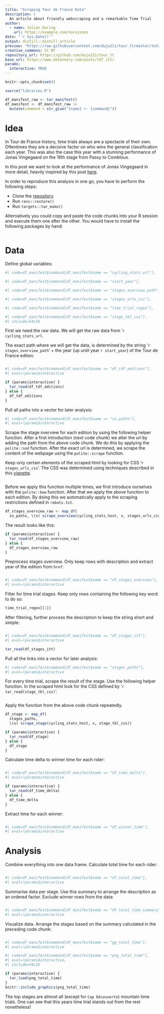 ```yaml
---
title: "Scraping Tour de France Data"
description: |
  An article about friendly webscraping and a remarkable Time Trial
author:
  - name: Julian During
    url: https://example.com/norajones
date: "`r Sys.Date()`"
output: distill::distill_article
preview: "https://raw.githubusercontent.com/duju211/tour_tt/master/total_time.png"
creative_commons: CC BY
repository_url: https://github.com/duju211/tour_tt
base_url: https://www.datannery.com/posts/tdf_itt/
params:
  interactive: TRUE
---
```


```r
knitr::opts_chunk$set()
```

```r
source("libraries.R")

df_manifest_raw <- tar_manifest()
df_manifest <- df_manifest_raw |>
  mutate(command = str_glue("{name} <- {command}"))
```


# Idea

In Tour de France history, time trials always are a spectacle of their own.
Oftentimes they are a decisive factor on who wins the general classification
each year. This was also the case this year with a stunning performance of
Jonas Vingegaard on the 16th stage from Passy to Combloux.

In this post we want to look at the performance of Jonas
Vingegaard in more detail, heavily inspired by this post 
[here](https://www.reddit.com/r/peloton/comments/153ys8r/most_dominant_tt_performances_in_the_tdf_since/?utm_source=share&utm_medium=android_app&utm_name=androidcss&utm_term=3&utm_content=share_button).

In order to reproduce this analysis in one go,
you have to perform the following steps:

* Clone the [repository](https://github.com/duju211/tour_tt)
* Run `renv::restore()`
* Run `targets::tar_make()`

Alternatively you could copy and paste the code chunks into your R session
and execute them one after the other.
You would have to install the following packages by hand:

```r
```

# Data

Define global variables:

```r
#| code=df_manifest$command[df_manifest$name == "cycling_stats_url"],
```

```r
#| code=df_manifest$command[df_manifest$name == "start_year"],
```

```r
#| code=df_manifest$command[df_manifest$name == "stages_overview_path"],
```

```r
#| code=df_manifest$command[df_manifest$name == "stages_urls_css"],
```

```r
#| code=df_manifest$command[df_manifest$name == "time_trial_regex"],
```

```r
#| code=df_manifest$command[df_manifest$name == "stage_tbl_css"],
#| include=FALSE
```

First we need the raw data. We will get the raw data from
'`r cycling_stats_url`.

The exact path where we will get the data, is determined by the string
'`r stages_overview_path`' + the year
(up until year `r start_year`) of the Tour de France edtion:

```r
```

```r
#| code=df_manifest$command[df_manifest$name == "df_tdf_editions"],
#| eval=!params$interactive
```

```r
if (params$interactive) {
  tar_read(df_tdf_editions)
} else {
  df_tdf_editions
}
```

Pull all paths into a vector for later analysis:

```r
#| code=df_manifest$command[df_manifest$name == "so_paths"],
#| eval=!params$interactive
```

Scrape the stage overview for each edition by using the following helper
function.
After a first introduction (next code chunk) we alter the url by adding the
path from the above code chunk.
We do this by applying the `polite::nod` function.
After the exact url is determined, we scrape the content of the webpage using
the `polite::scrape` function.

Keep only certain elements of the scraped html by looking
for CSS '`r stages_urls_css`'. The CSS was determined using
techniques described in this [vignette](`r tar_read(rvest_url)`).

```r
```

Before we apply this function multiple times, we first introduce ourselves with
the `polite::bow` function. After that we apply the above function to each
edition. By doing this we automatically apply to the
scraping restrictions defined in `robots.txt`.

```r
df_stages_overview_raw <- map_df(
  so_paths, \(x) scrape_overview(cycling_stats_host, x, stages_urls_css))
```

The result looks like this:

```r
if (params$interactive) {
  tar_read(df_stages_overview_raw)
} else {
  df_stages_overview_raw
}
```

Preprocess stages overview. Only keep rows with description and extract year
of the edition from `href`:

```r
```

```r
#| code=df_manifest$command[df_manifest$name == "df_stages_overview"],
#| eval=!params$interactive
```

Filter for time trial stages. Keep only rows containing the following key word
to do so:

```r
time_trial_regex[[1]]
```

 After filtering, further process
the description to keep the string short and simple:

```r
```

```r
#| code=df_manifest$command[df_manifest$name == "df_stages_itt"],
#| eval=!params$interactive
```


```r
tar_read(df_stages_itt)
```

Pull all the links into a vector for later analysis:

```r
#| code=df_manifest$command[df_manifest$name == "stages_paths"],
#| eval=!params$interactive
```

For every time trial, scrape the result of the stage. Use the following helper
function. In the scraped html look for the CSS defined by
'`r tar_read(stage_tbl_css)`'.

```r
```

Apply the function from the above code chunk repeatedly.

```r
df_stage <- map_df(
  stages_paths,
  \(x) scrape_stage(cycling_stats_host, x, stage_tbl_css))
```

```r
if (params$interactive) {
  tar_read(df_stage)
} else {
  df_stage
}
```

Calculate time delta to winner time for each rider:

```r
```

```r
#| code=df_manifest$command[df_manifest$name == "df_time_delta"],
#| eval=!params$interactive
```

```r
if (params$interactive) {
  tar_read(df_time_delta)
} else {
  df_time_delta
}
```

Extract time for each winner:

```r
```

```r
#| code=df_manifest$command[df_manifest$name == "df_winner_time"],
#| eval=!params$interactive
```


# Analysis

Combine everything into one data frame. Calculate total time for each rider:

```r
```

```r
#| code=df_manifest$command[df_manifest$name == "df_total_time"],
#| eval=!params$interactive
```


Summarise data per stage. Use this summary to arrange the description as an
ordered factor. Exclude winner rows from the data:

```r
```

```r
#| code=df_manifest$command[df_manifest$name == "df_total_time_summary"],
#| eval=!params$interactive
```


Visualize data. Arrange the stages based on the summary calculated in the
preceding code chunk:

```r
```

```r
#| code=df_manifest$command[df_manifest$name == "gg_total_time"],
#| eval=!params$interactive
```

```r
#| code=df_manifest$command[df_manifest$name == "png_total_time"],
#| eval=!params$interactive,
#| include=FALSE
```

```r
if (params$interactive) {
  tar_load(png_total_time)
}
knitr::include_graphics(png_total_time)
```

The top stages are almost all (except for `Cap Découverte`) mountain time
trials. One can see that this years time trial stands out from the rest
nonetheless!
